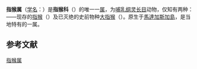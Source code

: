 {{Automatic taxobox 
| image = Wild aye aye.jpg
| image_caption=[[指猴|指猴]] ''Daubentonia madagascariensis''
| display parents=4
| parent authority=[[J._E._Gray|J. E. Gray]], 1863
| taxon = Daubentonia
| authority = [[É._Geoffroy|É. Geoffroy]], 1795
| type_species = [[指猴|指猴]]<br>''Daubentonia madagascariensis''
| type_species_authority = ([[Johann_Friedrich_Gmelin|Gmelin]], 1788)
| subdivision=*[[指猴|指猴]] ''D. madagascariensis''
*{{绝灭}}[[大指猴|大指猴]] ''D. robusta''
| range_map = Daubentonia madagascariensis range map.svg
| range_map_caption = [[馬達加斯加島|馬達加斯加島]]上的指猴分布
}}

'''指猴属'''（[[学名|学名]]：{{lang|la|Daubentonia}}）是'''指猴科'''（{{lang|la|Daubentoniidae}}）的唯一一[[属|属]]，为[[哺乳纲|哺乳纲]][[灵长目|灵长目]]动物，仅知有两种：——现存的[[指猴|指猴]]（{{lang|la|''D. madagascariensis''}}）及已灭绝的史前物种[[大指猴|大指猴]]（{{lang|la|''D. robusta''}}）。原生于[[馬達加斯加島|馬達加斯加島]]，是当地特有的一属。{{r|walker|Quinn|Simons|Nilsson}}

==参考文献==
{{reflist|refs=
<ref name =walker>{{cite book | author = Nowak, R. M. (editor) | title = ''Walker's Mammals of the World'', 6th edition | url = https://archive.org/details/walkersprimateso0000nowa | year = 1999 | isbn = 0-8018-5789-9 | pages = 533–534 (vol. 1) | publisher = Johns Hopkins University Press | location = Baltimore, Md.}}</ref>
<ref name=Quinn>{{cite journal |last=Quinn |first=Aleta |year=2004 |title= ''Daubentonia madagascariensis'' | journal=''Mammalian Species'' |volume=740 |pages=1–6 |doi= 10.1644/740|last2=Wilson |first2=Don E.}}</ref>
<ref name=Simons>{{cite journal |last=Simons |first=EL |year=1994 |title= The giant aye-aye ''Daubentonia robusta'' |journal=''Folia Pimaol'' (Basel) |volume= 62|issue=1–3 |pages=14–21 |pmid=7721200 |doi=10.1159/000156759}}</ref>
<ref name=Nilsson>Nilsson, G. (1983). ''The Endangered Species Handbook.'' {{ISBN|978-0938414094}}</ref>
}}
{{原猴亞目|L.}}
{{靈長目}}
{{Taxonbar|from=Q2899669}}
{{哺乳类小作品}}

[[Category:指猴属|]]